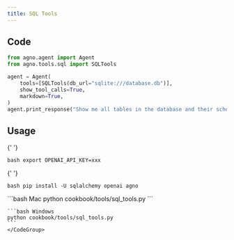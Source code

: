 ```yaml
---
title: SQL Tools
---
```


## Code

```python cookbook/tools/sql_tools.py
from agno.agent import Agent
from agno.tools.sql import SQLTools

agent = Agent(
    tools=[SQLTools(db_url="sqlite:///database.db")],
    show_tool_calls=True,
    markdown=True,
)
agent.print_response("Show me all tables in the database and their schemas")
```

## Usage

<Steps>
  <Snippet file="create-venv-step.mdx" />

{' '}

<Step title="Set your API key">```bash export OPENAI_API_KEY=xxx ```</Step>

{' '}

<Step title="Install libraries">```bash pip install -U sqlalchemy openai agno ```</Step>

  <Step title="Run Agent">
    <CodeGroup>
    ```bash Mac
    python cookbook/tools/sql_tools.py
    ```

    ```bash Windows
    python cookbook/tools/sql_tools.py
    ```
    </CodeGroup>

  </Step>
</Steps>
